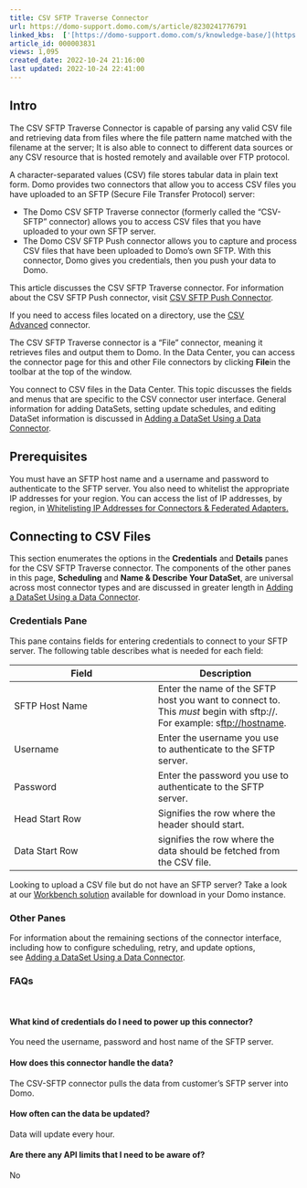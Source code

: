 ```yaml
---
title: CSV SFTP Traverse Connector
url: https://domo-support.domo.com/s/article/8230241776791
linked_kbs:  ['[https://domo-support.domo.com/s/knowledge-base/](https://domo-support.domo.com/s/knowledge-base/)', '[https://domo-support.domo.com/s/](https://domo-support.domo.com/s/)', '[https://domo-support.domo.com/s/topic/0TO5w000000ZammGAC](https://domo-support.domo.com/s/topic/0TO5w000000ZammGAC)', '[https://domo-support.domo.com/s/topic/0TO5w000000ZanLGAS](https://domo-support.domo.com/s/topic/0TO5w000000ZanLGAS)', '[https://domo-support.domo.com/s/topic/0TO5w000000ZaojGAC](https://domo-support.domo.com/s/topic/0TO5w000000ZaojGAC)', '[https://domo-support.domo.com/s/article/360042931914](https://domo-support.domo.com/s/article/360042931914)', '[https://domo-support.domo.com/s/article/360043436513](https://domo-support.domo.com/s/article/360043436513)', '[https://domo-support.domo.com/s/article/360042926274](https://domo-support.domo.com/s/article/360042926274)', '[https://domo-support.domo.com/s/article/360043630093](https://domo-support.domo.com/s/article/360043630093)', '[https://domo-support.domo.com/s/article/360042932554](https://domo-support.domo.com/s/article/360042932554)', '[https://domo-support.domo.com/s/article/8230241776791](https://domo-support.domo.com/s/article/8230241776791)', '[https://domo-support.domo.com/s/topic/0TO5w000000ZaojGAC/database-connectors](https://domo-support.domo.com/s/topic/0TO5w000000ZaojGAC/database-connectors)', '[https://domo-support.domo.com/s/article/360043429933](https://domo-support.domo.com/s/article/360043429933)', '[https://domo-support.domo.com/s/article/360043429953](https://domo-support.domo.com/s/article/360043429953)', '[https://domo-support.domo.com/s/article/360042925494](https://domo-support.domo.com/s/article/360042925494)', '[https://domo-support.domo.com/s/article/4408174643607](https://domo-support.domo.com/s/article/4408174643607)', '[https://domo-support.domo.com/s/article/360043429913](https://domo-support.domo.com/s/article/360043429913)', '[https://domo-support.domo.com/s/login/](https://domo-support.domo.com/s/login/)']
article_id: 000003831
views: 1,095
created_date: 2022-10-24 21:16:00
last updated: 2022-10-24 22:41:00
---
```




Intro
-----


The CSV SFTP Traverse Connector is capable of parsing any valid CSV file and retrieving data from files where the file pattern name matched with the filename at the server; It is also able to connect to different data sources or any CSV resource that is hosted remotely and available over FTP protocol.


A character-separated values (CSV) file stores tabular data in plain text form. Domo provides two connectors that allow you to access CSV files you have uploaded to an SFTP (Secure File Transfer Protocol) server:


* The Domo CSV SFTP Traverse connector (formerly called the "CSV-SFTP" connector) allows you to access CSV files that you have uploaded to your own SFTP server.
* The Domo CSV SFTP Push connector allows you to capture and process CSV files that have been uploaded to Domo's own SFTP. With this connector, Domo gives you credentials, then you push your data to Domo.


This article discusses the CSV SFTP Traverse connector. For information about the CSV SFTP Push connector, visit [CSV SFTP Push Connector](/s/article/360042931914 "CSV SFTP Push Connector"). 


If you need to access files located on a directory, use the [CSV Advanced](/s/article/360043436513 "CSV Advanced Connector") connector. 


The CSV SFTP Traverse connector is a "File" connector, meaning it retrieves files and output them to Domo. In the Data Center, you can access the connector page for this and other File connectors by clicking **File**in the toolbar at the top of the window.


You connect to CSV files in the Data Center. This topic discusses the fields and menus that are specific to the CSV connector user interface. General information for adding DataSets, setting update schedules, and editing DataSet information is discussed in [Adding a DataSet Using a Data Connector](/s/article/360042926274 "Adding a DataSet Using a Data Connector").


Prerequisites
-------------


You must have an SFTP host name and a username and password to authenticate to the SFTP server. You also need to whitelist the appropriate IP addresses for your region. You can access the list of IP addresses, by region, in [Whitelisting IP Addresses for Connectors & Federated Adapters.](/s/article/360043630093)


Connecting to CSV Files
-----------------------


This section enumerates the options in the **Credentials** and **Details** panes for the CSV SFTP Traverse connector. The components of the other panes in this page, **Scheduling** and **Name & Describe Your DataSet**, are universal across most connector types and are discussed in greater length in [Adding a DataSet Using a Data Connector](/s/article/360042926274 "Adding a DataSet Using a Data Connector").


### Credentials Pane


This pane contains fields for entering credentials to connect to your SFTP server. The following table describes what is needed for each field:




| Field | Description |
| --- | --- |
| SFTP Host Name | Enter the name of the SFTP host you want to connect to. This *must* begin with sftp://. For example: s<ftp://hostname>. |
| Username  | Enter the username you use to authenticate to the SFTP server.  |
| Password  | Enter the password you use to authenticate to the SFTP server.  |
| Head Start Row | Signifies the row where the header should start. |
| Data Start Row | signifies the row where the data should be fetched from the CSV file. |


Looking to upload a CSV file but do not have an SFTP server? Take a look at our [Workbench solution](/s/article/360042932554 "Box Connector") available for download in your Domo instance.


### Other Panes


For information about the remaining sections of the connector interface, including how to configure scheduling, retry, and update options, see [Adding a DataSet Using a Data Connector](/s/article/360042926274).


### FAQs


 


#### What kind of credentials do I need to power up this connector?


You need the username, password and host name of the SFTP server.


#### How does this connector handle the data?


The CSV-SFTP connector pulls the data from customer's SFTP server into Domo.


#### How often can the data be updated?


Data will update every hour.


#### Are there any API limits that I need to be aware of?


No


